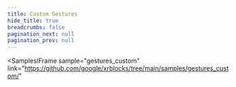 ```yaml
---
title: Custom Gestures
hide_title: true
breadcrumbs: false
pagination_next: null
pagination_prev: null
---
```



<SamplesIFrame
    sample="gestures_custom"
    link="https://github.com/google/xrblocks/tree/main/samples/gestures_custom/"
>
</SamplesIFrame>

